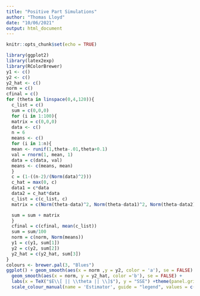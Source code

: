 ```yaml
---
title: "Positive Part Simulations"
author: "Thomas Lloyd"
date: "10/06/2021"
output: html_document
---
```


```r
knitr::opts_chunk$set(echo = TRUE)
```


```r
library(ggplot2)
library(latex2exp)
library(RColorBrewer) 
y1 <- c()
y2 <- c()
y2_hat <- c()
norm = c()
cfinal = c()
for (theta in linspace(0,4,120)){
  c_list = c()
  sum = c(0,0,0)
  for (i in 1:100){
  matrix = c(0,0,0)
  data <- c()
  n = 6
  means <- c()
  for (i in 1:n){
  mean <- runif(1,theta-.01,theta+0.1)
  val = rnorm(1, mean, 1)
  data = c(data, val)
  means <- c(means, mean)
  }
  c = (1-((n-2)/(Norm(data)^2)))
  c_hat = max(0, c)
  data1 = c*data
  data2 = c_hat*data
  c_list = c(c_list, c)
  matrix = c(Norm(theta-data)^2, Norm(theta-data1)^2, Norm(theta-data2)^2)

  sum = sum + matrix
  }
  cfinal = c(cfinal, mean(c_list))
  sum = sum/100
  norm = c(norm, Norm(means))
  y1 = c(y1, sum[1])
  y2 = c(y2, sum[2])
  y2_hat = c(y2_hat, sum[3])
}
colours <- brewer.pal(3, "Blues")
ggplot() + geom_smooth(aes(x = norm ,y = y2, color = 'a'), se = FALSE)  + 
  geom_smooth(aes(x = norm, y = y2_hat, color ='b'), se = FALSE) + 
  labs(x = TeX("$E\\[ || \\theta || \\]$"), y = "SSE") +theme(panel.grid.major = element_blank(), panel.grid.minor = element_blank(),panel.background = element_blank(), axis.line = element_line(colour = "black"), legend.key = element_rect(colour = NA, fill = NA)) + 
  scale_colour_manual(name = 'Estimator', guide = "legend", values = c('a' = colours[2], 'b' = colours[3]), labels = c('JS','JS+')) 
```